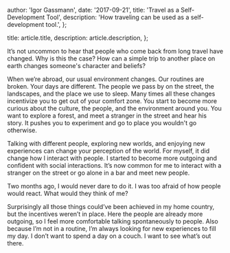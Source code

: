 
  author: 'Igor Gassmann',
  date: '2017-09-21',
  title: 'Travel as a Self-Development Tool',
  description: 'How traveling can be used as a self-development tool.',
};

  title: article.title,
  description: article.description,
};


It’s not uncommon to hear that people who come back from long travel have changed. Why is this the
case? How can a simple trip to another place on earth changes someone's character and beliefs?

When we’re abroad, our usual environment changes. Our routines are broken. Your days are different.
The people we pass by on the street, the landscapes, and the place we use to sleep. Many times all
these changes incentivize you to get out of your comfort zone. You start to become more curious
about the culture, the people, and the environment around you. You want to explore a forest, and
meet a stranger in the street and hear his story. It pushes you to experiment and go to place you
wouldn't go otherwise.

Talking with different people, exploring new worlds, and enjoying new experiences can change your
perception of the world. For myself, it did change how I interact with people. I started to become
more outgoing and confident with social interactions. It’s now common for me to interact with a
stranger on the street or go alone in a bar and meet new people.

Two months ago, I would never dare to do it. I was too afraid of how people would react. What would
they think of me?

Surprisingly all those things could’ve been achieved in my home country, but the incentives weren’t
in place. Here the people are already more outgoing, so I feel more comfortable talking
spontaneously to people. Also because I’m not in a routine, I’m always looking for new experiences
to fill my day. I don’t want to spend a day on a couch. I want to see what’s out there.
